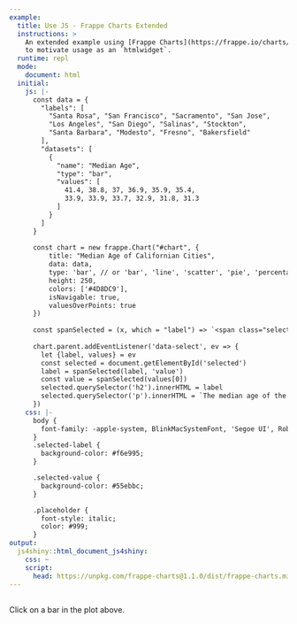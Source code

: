 ```yaml
---
example:
  title: Use JS - Frappe Charts Extended
  instructions: >
    An extended example using [Frappe Charts](https://frappe.io/charts/docs/)
    to motivate usage as an `htmlwidget`.
  runtime: repl
  mode:
    document: html
  initial:
    js: |-
      const data = {
        "labels": [
          "Santa Rosa", "San Francisco", "Sacramento", "San Jose", 
          "Los Angeles", "San Diego", "Salinas", "Stockton", 
          "Santa Barbara", "Modesto", "Fresno", "Bakersfield"
        ],
        "datasets": [
          {
            "name": "Median Age",
            "type": "bar",
            "values": [
              41.4, 38.8, 37, 36.9, 35.9, 35.4, 
              33.9, 33.9, 33.7, 32.9, 31.8, 31.3
            ]
          }
        ]
      }
      
      const chart = new frappe.Chart("#chart", {
          title: "Median Age of Californian Cities",
          data: data,
          type: 'bar', // or 'bar', 'line', 'scatter', 'pie', 'percentage'
          height: 250,
          colors: ['#4D8DC9'],
          isNavigable: true,
          valuesOverPoints: true
      })
      
      const spanSelected = (x, which = "label") => `<span class="selected-${which}">${x}</span>`
      
      chart.parent.addEventListener('data-select', ev => {
        let {label, values} = ev
        const selected = document.getElementById('selected')
        label = spanSelected(label, 'value')
        const value = spanSelected(values[0])
        selected.querySelector('h2').innerHTML = label
        selected.querySelector('p').innerHTML = `The median age of the residents of ${label} is ${value} years old.`
      })
    css: |-
      body {
        font-family: -apple-system, BlinkMacSystemFont, 'Segoe UI', Roboto, Oxygen, Ubuntu, Cantarell, 'Open Sans', 'Helvetica Neue', sans-serif
      }
      .selected-label {
        background-color: #f6e995;
      }

      .selected-value {
        background-color: #55ebbc;
      }

      .placeholder {
        font-style: italic;
        color: #999;
      }
output:
  js4shiny::html_document_js4shiny:
    css: ~
    script:
      head: https://unpkg.com/frappe-charts@1.1.0/dist/frappe-charts.min.iife.js
---
```

<div><!--for pandoc-->
<div id="chart"></div>

<div id="selected">
  <h2></h2>
  <p><span class="placeholder">Click on a bar in the plot above.</span></p>
</div>
</div><!--for pandoc-->
